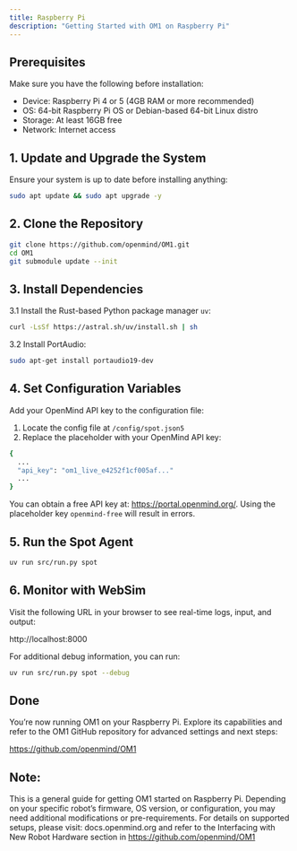 ```yaml
---
title: Raspberry Pi
description: "Getting Started with OM1 on Raspberry Pi"
---
```


## Prerequisites

Make sure you have the following before installation:

- Device: Raspberry Pi 4 or 5 (4GB RAM or more recommended)
- OS: 64-bit Raspberry Pi OS or Debian-based 64-bit Linux distro
- Storage: At least 16GB free
- Network: Internet access

## 1. Update and Upgrade the System

Ensure your system is up to date before installing anything:

```bash
sudo apt update && sudo apt upgrade -y
```

## 2. Clone the Repository

```bash
git clone https://github.com/openmind/OM1.git
cd OM1
git submodule update --init
```

## 3. Install Dependencies

 3.1 Install the Rust-based Python package manager `uv`:

```bash
curl -LsSf https://astral.sh/uv/install.sh | sh
```

3.2 Install PortAudio:

```bash
sudo apt-get install portaudio19-dev
```

## 4. Set Configuration Variables

Add your OpenMind API key to the configuration file:

1. Locate the config file at `/config/spot.json5`
2. Replace the placeholder with your OpenMind API key:

```bash
{
  ...
  "api_key": "om1_live_e4252f1cf005af..."
  ...
}
```

You can obtain a free API key at: https://portal.openmind.org/. Using the placeholder key `openmind-free` will result in errors.

## 5. Run the Spot Agent

```bash
uv run src/run.py spot
```

## 6. Monitor with WebSim

Visit the following URL in your browser to see real-time logs, input, and output:

http://localhost:8000

For additional debug information, you can run:

```bash
uv run src/run.py spot --debug
```

## Done

You’re now running OM1 on your Raspberry Pi. Explore its capabilities and refer to the OM1 GitHub repository for advanced settings and next steps:

https://github.com/openmind/OM1

## Note:

This is a general guide for getting OM1 started on Raspberry Pi. Depending on your specific robot’s firmware, OS version, or configuration, you may need additional modifications or pre-requirements. For details on supported setups, please visit: docs.openmind.org and refer to the Interfacing with New Robot Hardware section in https://github.com/openmind/OM1

